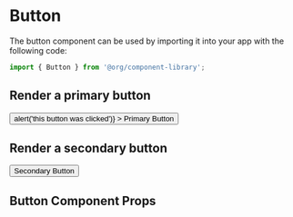 

<Meta title='Design System/Button' component={Button} />

# Button

The button component can be used by importing it into your app with the following code:

```js
import { Button } from '@org/component-library';
```

## Render a primary button

<Preview withToolbar>
  <Story name='Primary'>
    <Button
      size='default'
      variant='primary'
      onClick={() => alert('this button was clicked')}
    >
      Primary Button
    </Button>
  </Story>
</Preview>

## Render a secondary button

<Preview withToolbar>
  <Story name='Secondary'>
    <Button size='default' variant='secondary'>
      Secondary Button
    </Button>
  </Story>
</Preview>

## Button Component Props

<ArgsTable of={Button} />
